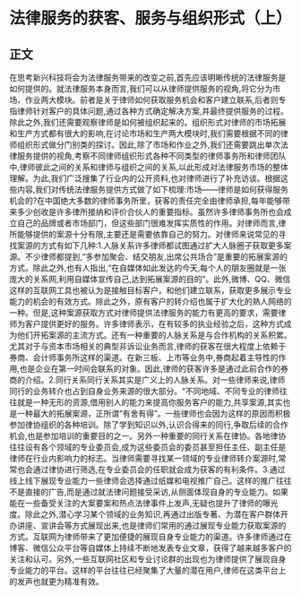 # 法律服务的获客、服务与组织形式（上）
## 正文
在思考新兴科技将会为法律服务带来的改变之前,首先应该明晰传统的法律服务是如何提供的。就法律服务本身而言,我们可以从律师提供服务的视角,将它分为市场、作业两大模块。前者是关于律师如何获取服务机会和客户建立联系,后者则专指律师针对客户的具体问题,通过各种方式确定解决方案,并最终提供服务的过程。除此之外,我们还需要观察律师是如何被组织起来的。组织形式对律师的市场拓展和生产方式都有很大的影响,在讨论市场和生产两大模块时,我们需要根据不同的律师组织形式做分门别类的探讨。因此,除了市场和作业之外,我们还需要跳出单次法律服务提供的视角,考察不同律师组织形式各种不同类型的律师事务所和律师团队中,律师彼此之间的关系和律师与组织之间的关系,以此形成对法律服务市场的整体理解。为此,我们广泛搜集了行业内的公开资料,也对律师进行了补充访谈。根据这些内容,我们对传统法律服务提供方式做了如下梳理:市场——律师是如何获得服务机会的?在中国绝大多数的律师事务所里，获客的责任完全由律师承担,每年能够带来多少创收是许多律所接纳和评价合伙人的重要指标。虽然许多律师事务所也会成立自己的品牌或者市场部门，但这些部门很难发挥实质性的作用。对律师而言,律所能够提供的案源十分有限,主要还是需要依靠自己的努力。对律师来说常见的寻找案源的方式有如下几种:1.人脉关系许多律师都试图通过扩大人脉圈子获取更多案源。不少律师都提到,“多参加聚会、结交朋友,出席公共场合”是重要的拓展案源的方式。除此之外,也有人指出,“在自媒体如此发达的今天,每个人的朋友圈就是一张庞大的关系网,利用自媒体宣传自己,达到拓展案源的目的”。此外,微博、QQ、微信这样的互联网工具也被认为是接触目标客户，和他们建立联系，获取更多展示专业能力的机会的有效方式。除此之外，原有客户的转介绍也属于扩大化的熟人网络的一种。但是,这种案源获取方式对律师提供法律服务的能力有更高的要求，需要律师为客户提供更好的服务。许多律师表示，在有较多的执业经验之后，这种方式成为他们开拓案源的主流方式。还有一种重要的人脉关系是与合作机构的关系积累。尤其对于与资本市场相关的典型非诉讼业务而言,律师的获客在很大程度上依赖于券商、会计师事务所这样的渠道。在新三板、上市等业务中,券商起着主导性的作用,也是企业在第一时间会联系的对象。因此,律师的获客许多是通过此前合作的券商的介绍。2.同行关系同行关系其实是广义上的人脉关系。对一些律师来说,律师同行的业务转介也占到自身业务来源的很大部分。“不同地域、不同专业的律师往往就是一种无形的资源,借用别人的能力来提高你服务客户的能力,共享案源,其实也是一种最大的拓展案源，正所谓“有舍有得”。一些律师也会因为这样的原因而积极参加律协组织的各种培训。除了学到知识以外,认识合得来的同行,争取后续的合作机会,也是参加培训的重要目的之一。另外一种重要的同行关系在律协。各地律协往往设有各个领域的专业委员会,成为这些委员会的委员甚至担任主任、副主任是律师在行业内影响力的标志。当律师需要寻找某一领域的专业律师转介案源时,常常也会通过律协进行筛选,在专业委员会的任职就会成为获客的有利条件。3.通过线上线下展现专业能力一些律师会选择通过纸媒和电视推广自己。这样的推广往往不是直接的广告,而是通过就法律问题接受采访,从侧面体现自身的专业能力。如果能在一些备受关注的大案要案和热点法律事件上发声,无疑也提升了律师的曝光度。除此之外,潜心学习某个领域的业务知识,再通过出版专著、为潜在客户群体开办讲座、宣讲会等方式展现出来,也是律师们常用的通过展现专业能力获取案源的方式。互联网为律师带来了更加便捷的展现自身专业能力的渠道。许多律师通过在博客、微信公众平台等自媒体上持续不断地发表专业文章，获得了越来越多客户的关注和认可。另外,一些互联网社区和专业讨论群的出现也为律师提供了展现自身专业能力的平台。这样的平台往往已经聚集了大量的潜在用户,律师在这类平台上的发声也就更为精准有效。